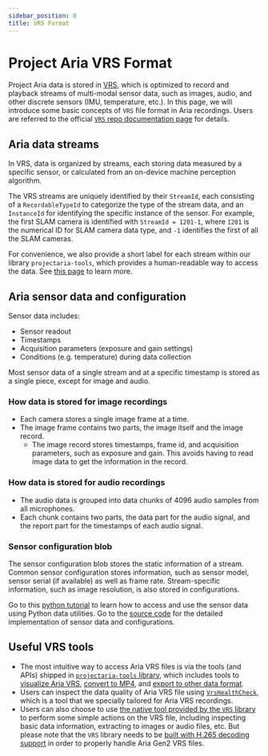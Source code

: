 ```yaml
---
sidebar_position: 0
title: VRS Format
---
```

# Project Aria VRS Format

Project Aria data is stored in [VRS](https://facebookresearch.github.io/vrs/), which is optimized to record and playback streams of multi-modal sensor data, such as images, audio, and other discrete sensors (IMU, temperature, etc.).
In this page, we will introduce some basic concepts of `VRS` file format in Aria recordings.
Users are referred to the official [`VRS` repo documentation page](https://facebookresearch.github.io/vrs/) for details.

## Aria data streams
In VRS, data is organized by streams, each storing data measured by a specific sensor, or calculated from an on-device machine perception algorithm.

The VRS streams are uniquely identified by their `StreamId`, each consisting of a `RecordableTypeId` to categorize the type of the stream data, and an `InstanceId` for identifying the specific instance of the sensor.
For example, the first SLAM camera is identified with `StreamId = 1201-1`, where `1201` is the numerical ID for SLAM camera data type, and `-1` identifies the first of all the SLAM cameras.

For convenience, we also provide a short label for each stream within our library `projectaria-tools`, which provides a human-readable way to access the data.
See [this page](/docs-technical-specs/projectariatools/streamid-label-mapper.mdx) to learn more.

## Aria sensor data and configuration
Sensor data includes:
* Sensor readout
* Timestamps
* Acquisition parameters (exposure and gain settings)
* Conditions (e.g. temperature) during data collection

Most sensor data of a single stream and at a specific timestamp is stored as a single piece, except for image and audio.

### How data is stored for image recordings
* Each camera stores a single image frame at a time.
* The image frame contains two parts, the image itself and the image record.
    * The image record stores timestamps, frame id, and acquisition parameters, such as exposure and gain. This avoids having to read image data to get the information in the record.

### How data is stored for audio recordings

* The audio data is grouped into data chunks of 4096 audio samples from all microphones.
* Each chunk contains two parts, the data part for the audio signal, and the report part for the timestamps of each audio signal.

### Sensor configuration blob

The sensor configuration blob stores the static information of a stream. Common sensor configuration stores information, such as sensor model, sensor serial (if available) as well as frame rate.
Stream-specific information, such as image resolution, is also stored in configurations.

Go to this [python tutorial](/research-tools/projectariatools/pythontutorials/queue) to learn how to access and use the sensor data using Python data utilities.
Go to the [source code](https://github.com/facebookresearch/projectaria_tools/blob/main/core/data_provider/players) for the detailed implementation of sensor data and configurations.

## Useful VRS tools

* The most intuitive way to access Aria VRS files is via the tools (and APIs) shipped in [`projectaria-tools` library](/research-tools/projectariatools/start), which includes tools to [visualize Aria VRS](/research-tools/projectariatools/tools/pythonviz), [convert to MP4](/research-tools/projectariatools/tools/vrstomp4), and [export to other data format](/research-tools/projectariatools/tools/exportcsv).
* Users can inspect the data quality of Aria VRS file using [`VrsHealthCheck`](/ark/vrs_health_check/installation), which is a tool that we specially tailored for Aria VRS recordings.
* Users can also choose to use [the native tool provided by the `VRS` library](https://facebookresearch.github.io/vrs/) to perform some simple actions on the VRS file, including inspecting basic data information, extracting to images or audio files, etc. But please note that the `VRS` library needs to be [built with H.265 decoding support](https://github.com/facebookresearch/vrs#build--run-with-h265-hevc-decoding-support-macos--linux) in order to properly handle Aria Gen2 VRS files.
